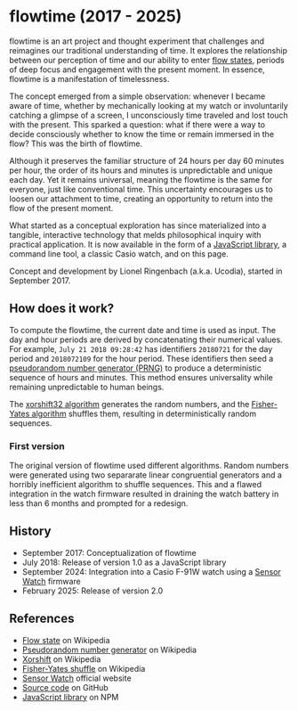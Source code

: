
# flowtime (2017 - 2025)

flowtime is an art project and thought experiment that challenges and reimagines our traditional understanding of time. It explores the relationship between our perception of time and our ability to enter [flow states][1], periods of deep focus and engagement with the present moment. In essence, flowtime is a manifestation of timelessness.

<Flowtime />

The concept emerged from a simple observation: whenever I became aware of time, whether by mechanically looking at my watch or involuntarily catching a glimpse of a screen, I unconsciously time traveled and lost touch with the present. This sparked a question: what if there were a way to decide consciously whether to know the time or remain immersed in the flow? This was the birth of flowtime.

Although it preserves the familiar structure of 24 hours per day 60 minutes per hour, the order of its hours and minutes is unpredictable and unique each day. Yet it remains universal, meaning the flowtime is the same for everyone, just like conventional time. This uncertainty encourages us to loosen our attachment to time, creating an opportunity to return into the flow of the present moment.

What started as a conceptual exploration has since materialized into a tangible, interactive technology that melds philosophical inquiry with practical application. It is now available in the form of a [JavaScript library][6], a command line tool, a classic Casio watch, and on this page.

Concept and development by Lionel Ringenbach (a.k.a. Ucodia), started in September 2017.

<YouTube id="MrFj9_5885s" title="flowtime watch" />

## How does it work?

To compute the flowtime, the current date and time is used as input. The day and hour periods are derived by concatenating their numerical values. For example, `July 21 2018 09:28:42` has identifiers `20180721` for the day period and `2018072109` for the hour period. These identifiers then seed a [pseudorandom number generator (PRNG)](2) to produce a deterministic sequence of hours and minutes. This method ensures universality while remaining unpredictable to human beings.

The [xorshift32 algorithm][3] generates the random numbers, and the [Fisher-Yates algorithm][4] shuffles them, resulting in deterministically random sequences.

### First version

The original version of flowtime used different algorithms. Random numbers were generated using two separarate linear congruential generators and a horribly inefficient algorithm to shuffle sequences. This and a flawed integration in the watch firmware resulted in draining the watch battery in less than 6 months and prompted for a redesign.

## History

- September 2017: Conceptualization of flowtime
- July 2018: Release of version 1.0 as a JavaScript library
- September 2024: Integration into a Casio F-91W watch using a [Sensor Watch](5) firmware
- February 2025: Release of version 2.0

## References

- [Flow state][1] on Wikipedia
- [Pseudorandom number generator][2] on Wikipedia
- [Xorshift][3] on Wikipedia
- [Fisher-Yates shuffle][4] on Wikipedia
- [Sensor Watch][5] official website
- [Source code][6] on GitHub
- [JavaScript library][7] on NPM

[1]: https://en.wikipedia.org/wiki/Flow_(psychology)
[2]: https://en.wikipedia.org/wiki/Pseudorandom_number_generator
[3]: https://en.wikipedia.org/wiki/Xorshift
[4]: https://en.wikipedia.org/wiki/Fisher%E2%80%93Yates_shuffle
[5]: https://www.sensorwatch.net/
[6]: https://github.com/Ucodia/flowtime
[7]: https://www.npmjs.com/package/flowtime